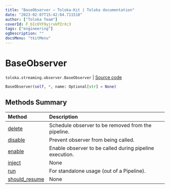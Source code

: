 ```yaml
---
title: "BaseObserver — Toloka-Kit | Toloka documentation"
date: "2023-02-07T15:42:04.711518"
author: ["Toloka Team"]
coverId: F_bIcOYF9yjrxkPZrXc3
tags: ["engineering"]
ogDescription: ""
docsMenu: "tkitMenu"
---
```


# BaseObserver
`toloka.streaming.observer.BaseObserver` | [Source code](https://github.com/Toloka/toloka-kit/blob/v1.1.3/src/streaming/observer.py#L25)

```python
BaseObserver(self, *, name: Optional[str] = None)
```

## Methods Summary

| Method | Description |
| :------| :-----------|
[delete](/docs/toloka-kit/reference/toloka.streaming.observer.BaseObserver.delete)| Schedule observer to be removed from the pipeline.
[disable](/docs/toloka-kit/reference/toloka.streaming.observer.BaseObserver.disable)| Prevent observer from being called.
[enable](/docs/toloka-kit/reference/toloka.streaming.observer.BaseObserver.enable)| Enable observer to be called during pipeline execution.
[inject](/docs/toloka-kit/reference/toloka.streaming.observer.BaseObserver.inject)| None
[run](/docs/toloka-kit/reference/toloka.streaming.observer.BaseObserver.run)| For standalone usage (out of a Pipeline).
[should_resume](/docs/toloka-kit/reference/toloka.streaming.observer.BaseObserver.should_resume)| None
